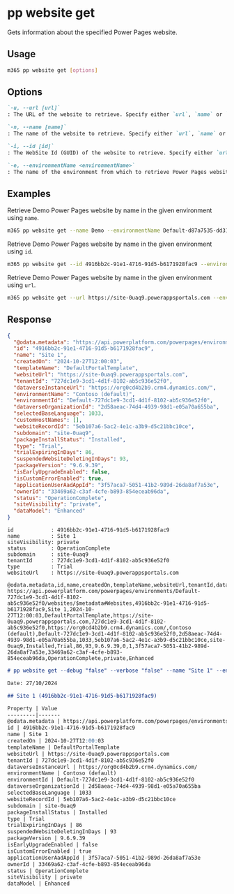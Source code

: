 
# pp website get

Gets information about the specified Power Pages website.

## Usage

```sh
m365 pp website get [options]
```

## Options

```md definition-list
`-u, --url [url]`
: The URL of the website to retrieve. Specify either `url`, `name` or `id`.

`-n, --name [name]`
: The name of the website to retrieve. Specify either `url`, `name` or `id`.

`-i, --id [id]`
: The WebSite Id (GUID) of the website to retrieve. Specify either `url`, `name` or `id`.

`-e, --environmentName <environmentName>`
: The name of the environment from which to retrieve Power Pages website from.
```

<Global />

## Examples

Retrieve Demo Power Pages website by name in the given environment using `name`.

```sh
m365 pp website get --name Demo --environmentName Default-d87a7535-dd31-4437-bfe1-95340acd55c5 
```

Retrieve Demo Power Pages website by name in the given environment using `id`.

```sh
m365 pp website get --id 4916bb2c-91e1-4716-91d5-b6171928fac9 --environmentName Default-d87a7535-dd31-4437-bfe1-95340acd55c5 
```

Retrieve Demo Power Pages website by name in the given environment using `url`.

```sh
m365 pp website get --url https://site-0uaq9.powerappsportals.com --environmentName Default-d87a7535-dd31-4437-bfe1-95340acd55c5 
```

## Response

<Tabs>
  <TabItem value="JSON">

  ```json
  {
    "@odata.metadata": "https://api.powerplatform.com/powerpages/environments/Default-727dc1e9-3cd1-4d1f-8102-ab5c936e52f0/websites/$metadata#Websites",
    "id": "4916bb2c-91e1-4716-91d5-b6171928fac9",
    "name": "Site 1",
    "createdOn": "2024-10-27T12:00:03",
    "templateName": "DefaultPortalTemplate",
    "websiteUrl": "https://site-0uaq9.powerappsportals.com",
    "tenantId": "727dc1e9-3cd1-4d1f-8102-ab5c936e52f0",
    "dataverseInstanceUrl": "https://org0cd4b2b9.crm4.dynamics.com/",
    "environmentName": "Contoso (default)",
    "environmentId": "Default-727dc1e9-3cd1-4d1f-8102-ab5c936e52f0",
    "dataverseOrganizationId": "2d58aeac-74d4-4939-98d1-e05a70a655ba",
    "selectedBaseLanguage": 1033,
    "customHostNames": [],
    "websiteRecordId": "5eb107a6-5ac2-4e1c-a3b9-d5c21bbc10ce",
    "subdomain": "site-0uaq9",
    "packageInstallStatus": "Installed",
    "type": "Trial",
    "trialExpiringInDays": 86,
    "suspendedWebsiteDeletingInDays": 93,
    "packageVersion": "9.6.9.39",
    "isEarlyUpgradeEnabled": false,
    "isCustomErrorEnabled": true,
    "applicationUserAadAppId": "3f57aca7-5051-41b2-989d-26da8af7a53e",
    "ownerId": "33469a62-c3af-4cfe-b893-854eceab96da",
    "status": "OperationComplete",
    "siteVisibility": "private",
    "dataModel": "Enhanced"
  }
  ```

  </TabItem>
  <TabItem value="Text">

  ```text
  id            : 4916bb2c-91e1-4716-91d5-b6171928fac9
  name          : Site 1
  siteVisibility: private
  status        : OperationComplete
  subdomain     : site-0uaq9
  tenantId      : 727dc1e9-3cd1-4d1f-8102-ab5c936e52f0
  type          : Trial
  websiteUrl    : https://site-0uaq9.powerappsportals.com
  ```

  </TabItem>
  <TabItem value="CSV">

  ```csv
  @odata.metadata,id,name,createdOn,templateName,websiteUrl,tenantId,dataverseInstanceUrl,environmentName,environmentId,dataverseOrganizationId,selectedBaseLanguage,websiteRecordId,subdomain,packageInstallStatus,type,trialExpiringInDays,suspendedWebsiteDeletingInDays,packageVersion,isEarlyUpgradeEnabled,isCustomErrorEnabled,applicationUserAadAppId,ownerId,status,siteVisibility,dataModel
  https://api.powerplatform.com/powerpages/environments/Default-727dc1e9-3cd1-4d1f-8102-ab5c936e52f0/websites/$metadata#Websites,4916bb2c-91e1-4716-91d5-b6171928fac9,Site 1,2024-10-27T12:00:03,DefaultPortalTemplate,https://site-0uaq9.powerappsportals.com,727dc1e9-3cd1-4d1f-8102-ab5c936e52f0,https://org0cd4b2b9.crm4.dynamics.com/,Contoso (default),Default-727dc1e9-3cd1-4d1f-8102-ab5c936e52f0,2d58aeac-74d4-4939-98d1-e05a70a655ba,1033,5eb107a6-5ac2-4e1c-a3b9-d5c21bbc10ce,site-0uaq9,Installed,Trial,86,93,9.6.9.39,0,1,3f57aca7-5051-41b2-989d-26da8af7a53e,33469a62-c3af-4cfe-b893-854eceab96da,OperationComplete,private,Enhanced
  ```

  </TabItem>
  <TabItem value="Markdown">

  ```md
  # pp website get --debug "false" --verbose "false" --name "Site 1" --environmentName "Default-727dc1e9-3cd1-4d1f-8102-ab5c936e52f0"

  Date: 27/10/2024

  ## Site 1 (4916bb2c-91e1-4716-91d5-b6171928fac9)

  Property | Value
  ---------|-------
  @odata.metadata | https://api.powerplatform.com/powerpages/environments/Default-727dc1e9-3cd1-4d1f-8102-ab5c936e52f0/websites/$metadata#Websites
  id | 4916bb2c-91e1-4716-91d5-b6171928fac9
  name | Site 1
  createdOn | 2024-10-27T12:00:03
  templateName | DefaultPortalTemplate
  websiteUrl | https://site-0uaq9.powerappsportals.com
  tenantId | 727dc1e9-3cd1-4d1f-8102-ab5c936e52f0
  dataverseInstanceUrl | https://org0cd4b2b9.crm4.dynamics.com/
  environmentName | Contoso (default)
  environmentId | Default-727dc1e9-3cd1-4d1f-8102-ab5c936e52f0
  dataverseOrganizationId | 2d58aeac-74d4-4939-98d1-e05a70a655ba
  selectedBaseLanguage | 1033
  websiteRecordId | 5eb107a6-5ac2-4e1c-a3b9-d5c21bbc10ce
  subdomain | site-0uaq9
  packageInstallStatus | Installed
  type | Trial
  trialExpiringInDays | 86
  suspendedWebsiteDeletingInDays | 93
  packageVersion | 9.6.9.39
  isEarlyUpgradeEnabled | false
  isCustomErrorEnabled | true
  applicationUserAadAppId | 3f57aca7-5051-41b2-989d-26da8af7a53e
  ownerId | 33469a62-c3af-4cfe-b893-854eceab96da
  status | OperationComplete
  siteVisibility | private
  dataModel | Enhanced
  ```

  </TabItem>
</Tabs>

